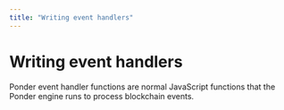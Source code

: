```yaml
---
title: "Writing event handlers"
---
```


# Writing event handlers

Ponder event handler functions are normal JavaScript functions that the Ponder engine runs to process blockchain events.
